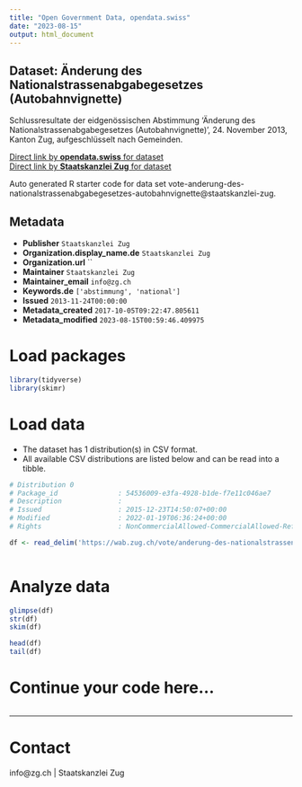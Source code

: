 ```yaml
---
title: "Open Government Data, opendata.swiss"
date: "2023-08-15"
output: html_document
---
```


## Dataset: Änderung des Nationalstrassenabgabegesetzes (Autobahnvignette)

Schlussresultate der eidgenössischen Abstimmung 'Änderung des Nationalstrassenabgabegesetzes (Autobahnvignette)', 24. November 2013, Kanton Zug, aufgeschlüsselt nach Gemeinden.

[Direct link by **opendata.swiss** for dataset](https://opendata.swiss/de/dataset/anderung-des-nationalstrassenabgabegesetzes-autobahnvignette)<br>
[Direct link by **Staatskanzlei Zug** for dataset](https://wab.zug.ch/vote/anderung-des-nationalstrassenabgabegesetzes-autobahnvignette/data)

Auto generated R starter code for data set vote-anderung-des-nationalstrassenabgabegesetzes-autobahnvignette@staatskanzlei-zug.

## Metadata

- **Publisher** `Staatskanzlei Zug`
- **Organization.display_name.de** `Staatskanzlei Zug`
- **Organization.url** ``
- **Maintainer** `Staatskanzlei Zug`
- **Maintainer_email** `info@zg.ch`
- **Keywords.de** `['abstimmung', 'national']`
- **Issued** `2013-11-24T00:00:00`
- **Metadata_created** `2017-10-05T09:22:47.805611`
- **Metadata_modified** `2023-08-15T00:59:46.409975`


# Load packages

```r

library(tidyverse)
library(skimr)

```

# Load data

-   The dataset has 1 distribution(s) in CSV format.
-   All available CSV distributions are listed below and can be read into a tibble.

```r

# Distribution 0
# Package_id               : 54536009-e3fa-4928-b1de-f7e11c046ae7
# Description              : 
# Issued                   : 2015-12-23T14:50:07+00:00
# Modified                 : 2022-01-19T06:36:24+00:00
# Rights                   : NonCommercialAllowed-CommercialAllowed-ReferenceRequired

df <- read_delim('https://wab.zug.ch/vote/anderung-des-nationalstrassenabgabegesetzes-autobahnvignette/data-csv')



```

# Analyze data

```r

glimpse(df)
str(df)
skim(df)

head(df)
tail(df)

```

# Continue your code here...

```r

```

------------------------------------------------------------------------

# Contact

info@zg.ch | Staatskanzlei Zug
